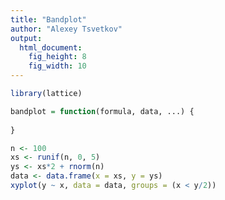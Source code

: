 ```yaml
---
title: "Bandplot"
author: "Alexey Tsvetkov"
output:
  html_document:
    fig_height: 8
    fig_width: 10
---
```


```r
library(lattice)
```

```r
bandplot = function(formula, data, ...) {
  
}
```

```r
n <- 100
xs <- runif(n, 0, 5)
ys <- xs*2 + rnorm(n)
data <- data.frame(x = xs, y = ys)
xyplot(y ~ x, data = data, groups = (x < y/2))
```


